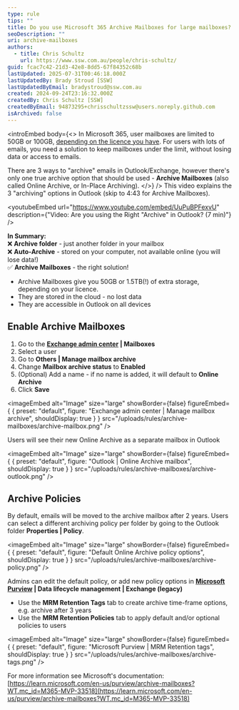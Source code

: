 ```yaml
---
type: rule
tips: ""
title: Do you use Microsoft 365 Archive Mailboxes for large mailboxes?
seoDescription: ""
uri: archive-mailboxes
authors:
  - title: Chris Schultz
    url: https://www.ssw.com.au/people/chris-schultz/
guid: fcac7c42-21d3-42e8-8dd5-67f84352c68b
lastUpdated: 2025-07-31T00:46:18.000Z
lastUpdatedBy: Brady Stroud [SSW]
lastUpdatedByEmail: bradystroud@ssw.com.au
created: 2024-09-24T23:16:32.000Z
createdBy: Chris Schultz [SSW]
createdByEmail: 94873295+chrisschultzssw@users.noreply.github.com
isArchived: false
---
```

<introEmbed
  body={<>
In Microsoft 365, user mailboxes are limited to 50GB or 100GB, [depending on the licence you have](https://learn.microsoft.com/en-us/office365/servicedescriptions/exchange-online-service-description/exchange-online-limits#storage-limits?WT.mc_id=M365-MVP-33518). For users with lots of emails, you need a solution to keep mailboxes under the limit, without losing data or access to emails.

There are 3 ways to "archive" emails in Outlook/Exchange, however there's only one true archive option that should be used - **Archive Mailboxes** (also called Online Archive, or In-Place Archiving).
  </>}
/>
This video explains the 3 "archiving" options in Outlook (skip to 4:43 for Archive Mailboxes).

<youtubeEmbed url="https://www.youtube.com/embed/UuPuBPFexvU" description={"Video: Are you using the Right \"Archive\" in Outlook? (7 min)"} />

**In Summary:**\
❌ **Archive folder** - just another folder in your mailbox\
❌ **Auto-Archive** - stored on your computer, not available online (you will lose data!)\
✅ **Archive Mailboxes** - the right solution!

* Archive Mailboxes give you 50GB or 1.5TB(!) of extra storage, depending on your licence.
* They are stored in the cloud - no lost data
* They are accessible in Outlook on all devices

## Enable Archive Mailboxes

1. Go to the **[Exchange admin center](https://admin.exchange.microsoft.com/) | Mailboxes**
2. Select a user
3. Go to **Others | Manage mailbox archive**
4. Change **Mailbox archive status** to **Enabled**
5. (Optional) Add a name - if no name is added, it will default to **Online Archive**
6. Click **Save**


<imageEmbed
  alt="Image"
  size="large"
  showBorder={false}
  figureEmbed={ {
    preset: "default",
    figure: "Exchange admin center | Manage mailbox archive",
    shouldDisplay: true
  } }
  src="/uploads/rules/archive-mailboxes/archive-mailbox.png"
/>

Users will see their new Online Archive as a separate mailbox in Outlook


<imageEmbed
  alt="Image"
  size="large"
  showBorder={false}
  figureEmbed={ {
    preset: "default",
    figure: "Outlook | Online Archive mailbox",
    shouldDisplay: true
  } }
  src="/uploads/rules/archive-mailboxes/archive-outlook.png"
/>

## Archive Policies

By default, emails will be moved to the archive mailbox after 2 years. Users can select a different archiving policy per folder by going to the Outlook folder **Properties | Policy**.


<imageEmbed
  alt="Image"
  size="large"
  showBorder={false}
  figureEmbed={ {
    preset: "default",
    figure: "Default Online Archive policy options",
    shouldDisplay: true
  } }
  src="/uploads/rules/archive-mailboxes/archive-policy.png"
/>

Admins can edit the default policy, or add new policy options in **[Microsoft Purview](https://compliance.microsoft.com/) | Data lifecycle management | Exchange (legacy)**

* Use the **MRM Retention Tags** tab to create archive time-frame options, e.g. archive after 3 years
* Use the **MRM Retention Policies** tab to apply default and/or optional policies to users


<imageEmbed
  alt="Image"
  size="large"
  showBorder={false}
  figureEmbed={ {
    preset: "default",
    figure: "Microsoft Purview | MRM Retention tags",
    shouldDisplay: true
  } }
  src="/uploads/rules/archive-mailboxes/archive-tags.png"
/>

For more information see Microsoft's documentation: [https://learn.microsoft.com/en-us/purview/archive-mailboxes?WT.mc_id=M365-MVP-33518](https://learn.microsoft.com/en-us/purview/archive-mailboxes?WT.mc_id=M365-MVP-33518)
